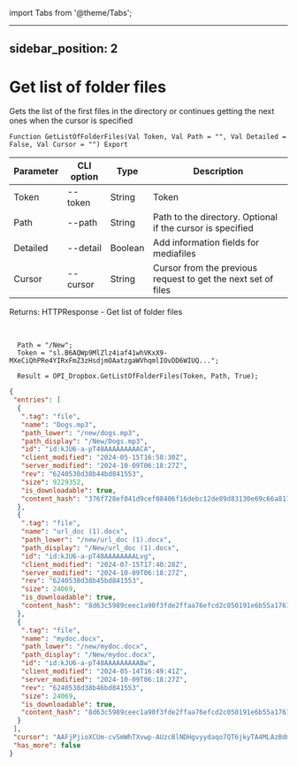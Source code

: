 ﻿import Tabs from '@theme/Tabs';

---
sidebar_position: 2
---

# Get list of folder files
 Gets the list of the first files in the directory or continues getting the next ones when the cursor is specified



`Function GetListOfFolderFiles(Val Token, Val Path = "", Val Detailed = False, Val Cursor = "") Export`

  | Parameter | CLI option | Type | Description |
  |-|-|-|-|
  | Token | --token | String | Token |
  | Path | --path | String | Path to the directory. Optional if the cursor is specified |
  | Detailed | --detail | Boolean | Add information fields for mediafiles |
  | Cursor | --cursor | String | Cursor from the previous request to get the next set of files |

  
  Returns:  HTTPResponse - Get list of folder files

<br/>




```bsl title="Code example"
  Path = "/New";
  Token = "sl.B6AQWp9MlZlz4iaf41whVKxX9-MXeCiQhPRe4YIRxFmZ3zHsdjmOAatzgaWVhqmlIOvDD6WIUQ...";
  
  Result = OPI_Dropbox.GetListOfFolderFiles(Token, Path, True);
```
 



```json title="Result"
{
 "entries": [
  {
   ".tag": "file",
   "name": "Dogs.mp3",
   "path_lower": "/new/dogs.mp3",
   "path_display": "/New/Dogs.mp3",
   "id": "id:kJU6-a-pT48AAAAAAAAACA",
   "client_modified": "2024-05-15T16:58:30Z",
   "server_modified": "2024-10-09T06:18:27Z",
   "rev": "6240538d38b44bd841553",
   "size": 9229352,
   "is_downloadable": true,
   "content_hash": "376f728ef041d9cef08406f16debc12de89d83130e69c66a817fd834d2d82dc2"
  },
  {
   ".tag": "file",
   "name": "url_doc (1).docx",
   "path_lower": "/new/url_doc (1).docx",
   "path_display": "/New/url_doc (1).docx",
   "id": "id:kJU6-a-pT48AAAAAAAALvg",
   "client_modified": "2024-07-15T17:40:28Z",
   "server_modified": "2024-10-09T06:18:27Z",
   "rev": "6240538d38b45bd841553",
   "size": 24069,
   "is_downloadable": true,
   "content_hash": "8d63c5989ceec1a90f3fde2ffaa76efcd2c050191e6b55a1761e4e352590bd8c"
  },
  {
   ".tag": "file",
   "name": "mydoc.docx",
   "path_lower": "/new/mydoc.docx",
   "path_display": "/New/mydoc.docx",
   "id": "id:kJU6-a-pT48AAAAAAAAABw",
   "client_modified": "2024-05-14T16:49:41Z",
   "server_modified": "2024-10-09T06:18:27Z",
   "rev": "6240538d38b46bd841553",
   "size": 24069,
   "is_downloadable": true,
   "content_hash": "8d63c5989ceec1a90f3fde2ffaa76efcd2c050191e6b55a1761e4e352590bd8c"
  }
 ],
 "cursor": "AAFjPjioXCUm-cvSmWhTXvwp-AUzcBlNDHgvyydaqo7QT6jkyTA4MLAzBdmSgdT0fsc_ssKPYWcv_tzh1hMAoOwuN09jJ9FS88bbx5mR6D4wXUd5v05GKJ_h52Nv88UOMiXah5SPwISriNOY3Vcez_oKLPyWrJ5pAuY1emSszhyeI7KLukeysjS8d79KvyQzi99nJ8smVQIQATrr2n0ioDwE",
 "has_more": false
}
```
